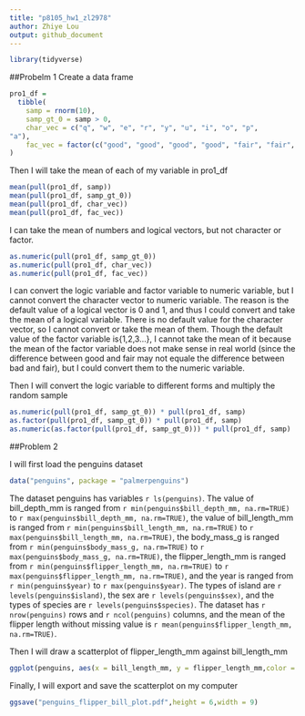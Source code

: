 ```yaml
---
title: "p8105_hw1_zl2978"
author: Zhiye Lou
output: github_document
---
```


```r
library(tidyverse)
```
##Probelm 1
Create a data frame
```r
pro1_df = 
  tibble(
    samp = rnorm(10),
    samp_gt_0 = samp > 0,
    char_vec = c("q", "w", "e", "r", "y", "u", "i", "o", "p",
"a"),
    fac_vec = factor(c("good", "good", "good", "good", "fair", "fair", "fair", "fair", "bad", "bad"))
)
```
Then I will take the mean of each of my variable in pro1_df
```r
mean(pull(pro1_df, samp))
mean(pull(pro1_df, samp_gt_0))
mean(pull(pro1_df, char_vec))
mean(pull(pro1_df, fac_vec))
```
I can take the mean of numbers and logical vectors, but not 
character or factor.

```r
as.numeric(pull(pro1_df, samp_gt_0))
as.numeric(pull(pro1_df, char_vec))
as.numeric(pull(pro1_df, fac_vec))
```
I can convert the logic variable and factor variable to numeric variable, but I cannot convert the character vector to numeric variable. The reason is the default value of a logical vector is 0 and 1, and thus I could convert and take the mean of a logical variable. There is no default value for the character vector, so I cannot convert or take the mean of them. Though the default value of the factor variable is{1,2,3...}, I cannot take the mean of it because the mean of the factor variable does not make sense in real world (since the difference between good and fair may not equale the difference between bad and fair), but I could convert them to the numeric variable.


Then I will convert the logic variable to different forms and multiply the random sample
```r
as.numeric(pull(pro1_df, samp_gt_0)) * pull(pro1_df, samp)
as.factor(pull(pro1_df, samp_gt_0)) * pull(pro1_df, samp)
as.numeric(as.factor(pull(pro1_df, samp_gt_0))) * pull(pro1_df, samp)
```

##Problem 2

I will first load the penguins dataset
```r
data("penguins", package = "palmerpenguins")
```

The dataset penguins has variables `r ls(penguins)`. The value of bill_depth_mm is ranged from `r min(penguins$bill_depth_mm, na.rm=TRUE)` to `r max(penguins$bill_depth_mm, na.rm=TRUE)`, the value of bill_length_mm is ranged from `r min(penguins$bill_length_mm, na.rm=TRUE)` to `r max(penguins$bill_length_mm, na.rm=TRUE)`, the body_mass_g is ranged from `r min(penguins$body_mass_g, na.rm=TRUE)` to `r max(penguins$body_mass_g, na.rm=TRUE)`, the flipper_length_mm is ranged from `r min(penguins$flipper_length_mm, na.rm=TRUE)` to `r  max(penguins$flipper_length_mm, na.rm=TRUE)`, and the year is ranged from `r min(penguins$year)` to `r max(penguins$year)`. The types of island are `r levels(penguins$island)`, the sex are `r levels(penguins$sex)`, and the types of species are `r levels(penguins$species)`. The dataset has `r nrow(penguins)` rows and `r ncol(penguins)` columns, and the mean of the flipper length without missing value is `r mean(penguins$flipper_length_mm, na.rm=TRUE)`.

Then I will draw a scatterplot of flipper_length_mm against bill_length_mm 
```r
ggplot(penguins, aes(x = bill_length_mm, y = flipper_length_mm,color = species)) + geom_point(na.rm = TRUE)
```

Finally, I will export and save the scatterplot on my computer
```r
ggsave("penguins_flipper_bill_plot.pdf",height = 6,width = 9)
```









